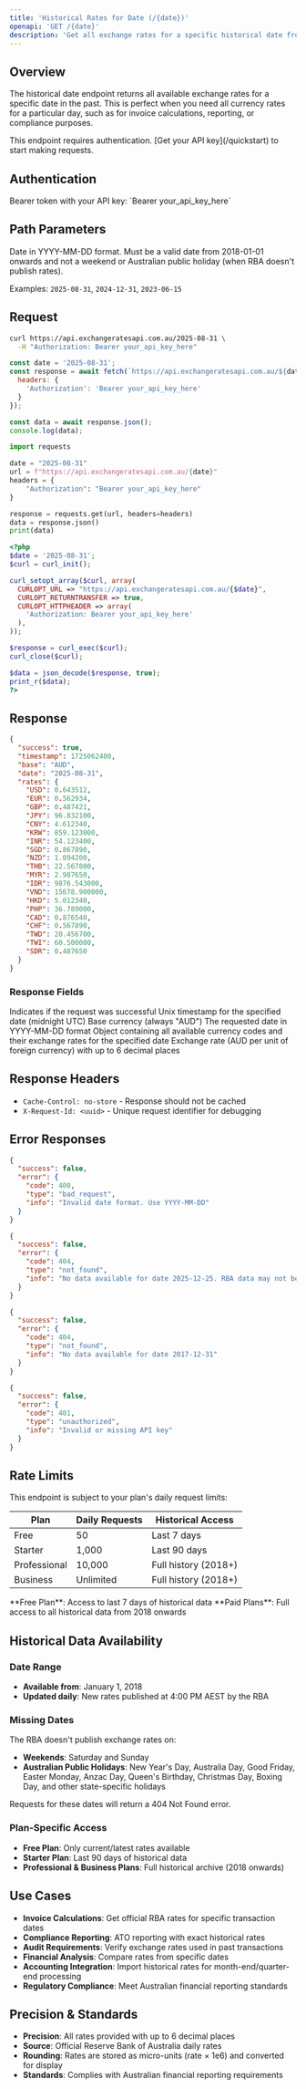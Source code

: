 ```yaml
---
title: 'Historical Rates for Date (/{date})'
openapi: 'GET /{date}'
description: 'Get all exchange rates for a specific historical date from the Reserve Bank of Australia'
---
```


## Overview

The historical date endpoint returns all available exchange rates for a specific date in the past. This is perfect when you need all currency rates for a particular day, such as for invoice calculations, reporting, or compliance purposes.

<Note>
This endpoint requires authentication. [Get your API key](/quickstart) to start making requests.
</Note>

## Authentication

<ParamField header="Authorization" type="string" required>
  Bearer token with your API key: `Bearer your_api_key_here`
</ParamField>

## Path Parameters

<ParamField path="date" type="string" required>
  Date in YYYY-MM-DD format. Must be a valid date from 2018-01-01 onwards and not a weekend or Australian public holiday (when RBA doesn't publish rates).
  
  Examples: `2025-08-31`, `2024-12-31`, `2023-06-15`
</ParamField>

## Request

<CodeGroup>

```bash cURL
curl https://api.exchangeratesapi.com.au/2025-08-31 \
  -H "Authorization: Bearer your_api_key_here"
```

```javascript JavaScript
const date = '2025-08-31';
const response = await fetch(`https://api.exchangeratesapi.com.au/${date}`, {
  headers: {
    'Authorization': 'Bearer your_api_key_here'
  }
});

const data = await response.json();
console.log(data);
```

```python Python
import requests

date = "2025-08-31"
url = f"https://api.exchangeratesapi.com.au/{date}"
headers = {
    "Authorization": "Bearer your_api_key_here"
}

response = requests.get(url, headers=headers)
data = response.json()
print(data)
```

```php PHP
<?php
$date = '2025-08-31';
$curl = curl_init();

curl_setopt_array($curl, array(
  CURLOPT_URL => "https://api.exchangeratesapi.com.au/{$date}",
  CURLOPT_RETURNTRANSFER => true,
  CURLOPT_HTTPHEADER => array(
    'Authorization: Bearer your_api_key_here'
  ),
));

$response = curl_exec($curl);
curl_close($curl);

$data = json_decode($response, true);
print_r($data);
?>
```

</CodeGroup>

## Response

<ResponseExample>

```json 200 OK
{
  "success": true,
  "timestamp": 1725062400,
  "base": "AUD",
  "date": "2025-08-31",
  "rates": {
    "USD": 0.643512,
    "EUR": 0.562934,
    "GBP": 0.487421,
    "JPY": 96.832100,
    "CNY": 4.612340,
    "KRW": 859.123000,
    "INR": 54.123400,
    "SGD": 0.867890,
    "NZD": 1.094200,
    "THB": 22.567800,
    "MYR": 2.987650,
    "IDR": 9876.543000,
    "VND": 15678.900000,
    "HKD": 5.012340,
    "PHP": 36.789000,
    "CAD": 0.876540,
    "CHF": 0.567890,
    "TWD": 20.456700,
    "TWI": 60.500000,
    "SDR": 0.487650
  }
}
```

</ResponseExample>

### Response Fields

<ResponseField name="success" type="boolean">
  Indicates if the request was successful
</ResponseField>

<ResponseField name="timestamp" type="integer">
  Unix timestamp for the specified date (midnight UTC)
</ResponseField>

<ResponseField name="base" type="string">
  Base currency (always "AUD")
</ResponseField>

<ResponseField name="date" type="string">
  The requested date in YYYY-MM-DD format
</ResponseField>

<ResponseField name="rates" type="object">
  Object containing all available currency codes and their exchange rates for the specified date
  
  <Expandable title="rates object">
    <ResponseField name="{currency}" type="number">
      Exchange rate (AUD per unit of foreign currency) with up to 6 decimal places
    </ResponseField>
  </Expandable>
</ResponseField>

## Response Headers

- `Cache-Control: no-store` - Response should not be cached
- `X-Request-Id: <uuid>` - Unique request identifier for debugging

## Error Responses

<ResponseExample>

```json 400 Bad Request - Invalid Date Format
{
  "success": false,
  "error": {
    "code": 400,
    "type": "bad_request",
    "info": "Invalid date format. Use YYYY-MM-DD"
  }
}
```

```json 404 Not Found - No Data Available
{
  "success": false,
  "error": {
    "code": 404,
    "type": "not_found",
    "info": "No data available for date 2025-12-25. RBA data may not be available for this date. Try /latest for current rates."
  }
}
```

```json 404 Not Found - Date Too Early
{
  "success": false,
  "error": {
    "code": 404,
    "type": "not_found",
    "info": "No data available for date 2017-12-31"
  }
}
```

```json 401 Unauthorized
{
  "success": false,
  "error": {
    "code": 401,
    "type": "unauthorized",
    "info": "Invalid or missing API key"
  }
}
```

</ResponseExample>

## Rate Limits

This endpoint is subject to your plan's daily request limits:

| Plan | Daily Requests | Historical Access |
|------|----------------|-------------------|
| Free | 50 | Last 7 days |
| Starter | 1,000 | Last 90 days |
| Professional | 10,000 | Full history (2018+) |
| Business | Unlimited | Full history (2018+) |

<Warning>
**Free Plan**: Access to last 7 days of historical data  
**Paid Plans**: Full access to all historical data from 2018 onwards
</Warning>

## Historical Data Availability

### Date Range
- **Available from**: January 1, 2018
- **Updated daily**: New rates published at 4:00 PM AEST by the RBA

### Missing Dates
The RBA doesn't publish exchange rates on:
- **Weekends**: Saturday and Sunday
- **Australian Public Holidays**: New Year's Day, Australia Day, Good Friday, Easter Monday, Anzac Day, Queen's Birthday, Christmas Day, Boxing Day, and other state-specific holidays

Requests for these dates will return a 404 Not Found error.

### Plan-Specific Access
- **Free Plan**: Only current/latest rates available
- **Starter Plan**: Last 90 days of historical data
- **Professional & Business Plans**: Full historical archive (2018 onwards)

## Use Cases

- **Invoice Calculations**: Get official RBA rates for specific transaction dates
- **Compliance Reporting**: ATO reporting with exact historical rates
- **Audit Requirements**: Verify exchange rates used in past transactions
- **Financial Analysis**: Compare rates from specific dates
- **Accounting Integration**: Import historical rates for month-end/quarter-end processing
- **Regulatory Compliance**: Meet Australian financial reporting standards

## Precision & Standards

- **Precision**: All rates provided with up to 6 decimal places
- **Source**: Official Reserve Bank of Australia daily rates
- **Rounding**: Rates are stored as micro-units (rate × 1e6) and converted for display
- **Standards**: Complies with Australian financial reporting requirements